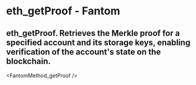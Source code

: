# eth_getProof - Fantom

## eth_getProof. Retrieves the Merkle proof for a specified account and its storage keys, enabling verification of the account's state on the blockchain.


<FantomMethod_getProof />
